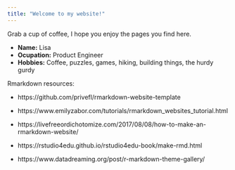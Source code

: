 ---
title: "Welcome to my website!"
---

Grab a cup of coffee, I hope you enjoy the pages you find here. 

+ __Name:__ Lisa 
+ __Ocupation:__ Product Engineer
+ __Hobbies:__ Coffee, puzzles, games, hiking, building things, the hurdy gurdy

Rmarkdown resources: 

 - https://github.com/privefl/rmarkdown-website-template 
 
 - https://www.emilyzabor.com/tutorials/rmarkdown_websites_tutorial.html
 
 - https://livefreeordichotomize.com/2017/08/08/how-to-make-an-rmarkdown-website/
 
 - https://rstudio4edu.github.io/rstudio4edu-book/make-rmd.html
 
 - https://www.datadreaming.org/post/r-markdown-theme-gallery/
 